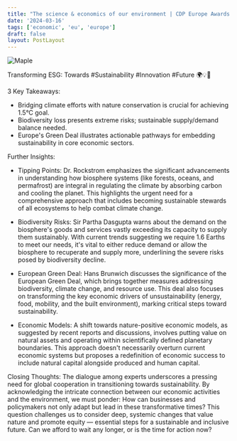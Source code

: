 ```yaml
---
title: "The science & economics of our environment | CDP Europe Awards 2022"
date: '2024-03-16'
tags: ['economic', 'eu', 'europe']
draft: false
layout: PostLayout
---
```


<div className="flex justify-center">
<div className="my-1 w-full px-2 xl:my-1 xl:w-1/2 xl:px-2">
    <img src="https://img.youtube.com/vi/1UrnwtLiHjA/0.jpg" alt="Maple" className="mx-auto h-58 w-auto" />
</div>
</div>

Transforming ESG: Towards #Sustainability #Innovation #Future 🌍💡🚀

3 Key Takeaways:
- Bridging climate efforts with nature conservation is crucial for achieving 1.5°C goal.
- Biodiversity loss presents extreme risks; sustainable supply/demand balance needed.
- Europe's Green Deal illustrates actionable pathways for embedding sustainability in core economic sectors.

Further Insights:

- Tipping Points:
  Dr. Rockstrom emphasizes the significant advancements in understanding how biosphere systems (like forests, oceans, and permafrost) are integral in regulating the climate by absorbing carbon and cooling the planet. This highlights the urgent need for a comprehensive approach that includes becoming sustainable stewards of all ecosystems to help combat climate change.

- Biodiversity Risks:
  Sir Partha Dasgupta warns about the demand on the biosphere's goods and services vastly exceeding its capacity to supply them sustainably. With current trends suggesting we require 1.6 Earths to meet our needs, it's vital to either reduce demand or allow the biosphere to recuperate and supply more, underlining the severe risks posed by biodiversity decline.

- European Green Deal:
  Hans Brunwich discusses the significance of the European Green Deal, which brings together measures addressing biodiversity, climate change, and resource use. This deal also focuses on transforming the key economic drivers of unsustainability (energy, food, mobility, and the built environment), marking critical steps toward sustainability.

- Economic Models:
  A shift towards nature-positive economic models, as suggested by recent reports and discussions, involves putting value on natural assets and operating within scientifically defined planetary boundaries. This approach doesn't necessarily overturn current economic systems but proposes a redefinition of economic success to include natural capital alongside produced and human capital.

Closing Thoughts:
The dialogue among experts underscores a pressing need for global cooperation in transitioning towards sustainability. By acknowledging the intricate connection between our economic activities and the environment, we must ponder: How can businesses and policymakers not only adapt but lead in these transformative times? This question challenges us to consider deep, systemic changes that value nature and promote equity — essential steps for a sustainable and inclusive future. Can we afford to wait any longer, or is the time for action now?
